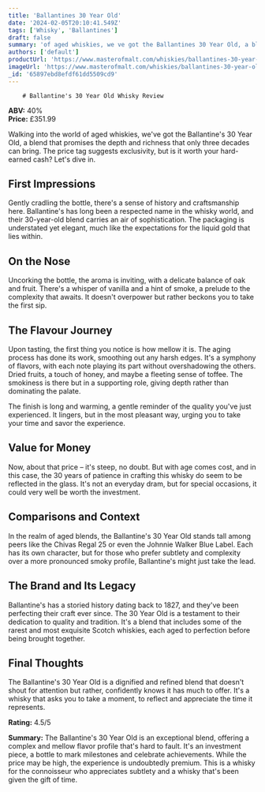 ```yaml
---
title: 'Ballantines 30 Year Old'
date: '2024-02-05T20:10:41.549Z'
tags: ['Whisky', 'Ballantines']
draft: false
summary: 'of aged whiskies, we ve got the Ballantines 30 Year Old, a blend that promises the depth and richness that only three decades can...'
authors: ['default']
productUrl: 'https://www.masterofmalt.com/whiskies/ballantines-30-year-old-whisky/'
imageUrl: 'https://www.masterofmalt.com/whiskies/ballantines-30-year-old-whisky.jpg'
_id: '65897ebd8efdf61dd5509cd9'
---
```


        # Ballantine's 30 Year Old Whisky Review

**ABV:** 40%  
**Price:** £351.99

Walking into the world of aged whiskies, we've got the Ballantine's 30 Year Old, a blend that promises the depth and richness that only three decades can bring. The price tag suggests exclusivity, but is it worth your hard-earned cash? Let's dive in.

## First Impressions

Gently cradling the bottle, there's a sense of history and craftsmanship here. Ballantine's has long been a respected name in the whisky world, and their 30-year-old blend carries an air of sophistication. The packaging is understated yet elegant, much like the expectations for the liquid gold that lies within.

## On the Nose

Uncorking the bottle, the aroma is inviting, with a delicate balance of oak and fruit. There's a whisper of vanilla and a hint of smoke, a prelude to the complexity that awaits. It doesn't overpower but rather beckons you to take the first sip.

## The Flavour Journey

Upon tasting, the first thing you notice is how mellow it is. The aging process has done its work, smoothing out any harsh edges. It's a symphony of flavors, with each note playing its part without overshadowing the others. Dried fruits, a touch of honey, and maybe a fleeting sense of toffee. The smokiness is there but in a supporting role, giving depth rather than dominating the palate.

The finish is long and warming, a gentle reminder of the quality you've just experienced. It lingers, but in the most pleasant way, urging you to take your time and savor the experience.

## Value for Money

Now, about that price – it's steep, no doubt. But with age comes cost, and in this case, the 30 years of patience in crafting this whisky do seem to be reflected in the glass. It's not an everyday dram, but for special occasions, it could very well be worth the investment.

## Comparisons and Context

In the realm of aged blends, the Ballantine's 30 Year Old stands tall among peers like the Chivas Regal 25 or even the Johnnie Walker Blue Label. Each has its own character, but for those who prefer subtlety and complexity over a more pronounced smoky profile, Ballantine's might just take the lead.

## The Brand and Its Legacy

Ballantine's has a storied history dating back to 1827, and they've been perfecting their craft ever since. The 30 Year Old is a testament to their dedication to quality and tradition. It's a blend that includes some of the rarest and most exquisite Scotch whiskies, each aged to perfection before being brought together.

## Final Thoughts

The Ballantine's 30 Year Old is a dignified and refined blend that doesn't shout for attention but rather, confidently knows it has much to offer. It's a whisky that asks you to take a moment, to reflect and appreciate the time it represents.

**Rating:** 4.5/5

**Summary:** The Ballantine's 30 Year Old is an exceptional blend, offering a complex and mellow flavor profile that's hard to fault. It's an investment piece, a bottle to mark milestones and celebrate achievements. While the price may be high, the experience is undoubtedly premium. This is a whisky for the connoisseur who appreciates subtlety and a whisky that's been given the gift of time.
